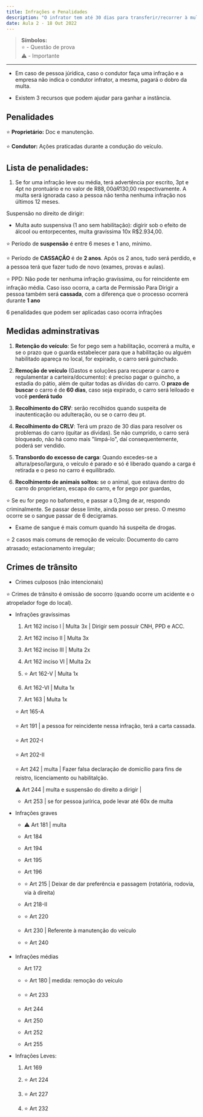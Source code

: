 ```yaml
---
title: Infrações e Penalidades
description: "O infrator tem até 30 dias para transferir/recorrer à multa que recebeu. Em caso de pessoa júridica, caso o condutor faça uma infração e a empresa não indica o condutor infrator, a mesma, pagará o dobro da multa."
date: Aula 2 - 18 Out 2022
---
```


> **Símbolos:** <br/> ⭐ - Questão de prova <br/> ⚠️ - Importante
---


- Em caso de pessoa júridica, caso o condutor faça uma infração e a empresa não indica o condutor infrator, a mesma, pagará o dobro da multa.

- Existem 3 recursos que podem ajudar para ganhar a instância.

## Penalidades

⭐ **Proprietário:** Doc e manutenção.

⭐ **Condutor:** Ações praticadas durante a condução do veículo.

## Lista de penalidades:

1. Se for uma infração leve ou média, terá advertência por escrito, 3pt e 4pt no prontuário e no valor de R$88,00 à R$130,00 respectivamente. A multa será ignorada caso a pessoa não tenha nenhuma infração nos últimos 12 meses.



Suspensão no direito de dirigir: 

- Multa auto suspensiva (1 ano sem habilitação): digirir sob o efeito de álcool ou entorpecentes, multa gravíssima 10x R$2.934,00.


⭐ Período de **suspensão** é entre 6 meses e 1 ano, mínimo. 

⭐ Período de **CASSAÇÃO** é de **2 anos**. Após os 2 anos, tudo será perdido, e a pessoa terá que fazer tudo de novo (exames, provas e aulas).

⭐ PPD: Não pode ter nenhuma infração gravíssima, ou for reincidente em infração média. Caso isso ocorra, a carta de Permissão Para Dirigir a pessoa também será **cassada**, com a diferença que o processo ocorrerá durante **1 ano**

6 penalidades que podem ser aplicadas caso ocorra infrações


## Medidas adminstrativas


1. **Retenção do veículo**: Se for pego sem a habilitação, ocorrerá a multa, e se o prazo que o guarda estabelecer para que a habilitação ou alguém habilitado apareça no local, for expirado, o carro será guinchado.


2. **Remoção de veículo** (Gastos e soluções para recuperar o carro e regulamentar a carteira/documento): é preciso pagar o guincho, a estadia do pátio, além de quitar todas as dívidas do carro. O **prazo de buscar** o carro é de **60 dias**, caso seja expirado, o carro será leiloado e você **perderá tudo**

3. **Recolhimento do CRV**: serão recolhidos quando suspeita de inautenticação ou adulteração, ou se o carro deu pt.

4. **Recolhimento do CRLV**: Terá um prazo de 30 dias para resolver os problemas do carro (quitar as dívidas). Se não cumprido, o carro será bloqueado, não há como mais "limpá-lo", daí consequentemente, poderá ser vendido.

5. **Transbordo do excesso de carga**: Quando excedes-se a altura/peso/largura, o veículo é parado e só é liberado quando a carga é retirada e o peso no carro é equilibrado.

6. **Recolhimento de animais soltos:** se o animal, que estava dentro do carro do proprietaro, escapa do carro, e for pego por guardas, 


⭐ Se eu for pego no bafometro, e passar a 0,3mg de ar, respondo criminalmente. Se passar desse limite, ainda posso ser preso. O mesmo ocorre se o sangue passar de 6 decigramas.

- Exame de sangue é mais comum quando há suspeita de drogas.


⭐ 2 casos mais comuns de remoção de veículo: Documento do carro atrasado; estacionamento irregular;


## Crimes de trânsito

- Crimes culposos (não intencionais)


⭐ Crimes de trânsito é omissão de socorro (quando ocorre um acidente e o atropelador foge do local).

- Infrações gravíssimas

  1. Art 162 inciso I | Multa 3x | Dirigir sem possuir CNH, PPD e ACC.

  2. Art 162 inciso II | Multa 3x

  3. Art 162 inciso III | Multa 2x

  4. Art 162 inciso VI | Multa 2x

  5. ⭐ Art 162-V | Multa 1x

  6. Art 162-VI | Multa 1x

  7. Art 163 | Multa 1x

  ⭐ Art 165-A

  ⭐ Art 191 | a pessoa for reincidente nessa infração, terá a carta cassada.

  ⭐ Art 202-I 

  ⭐ Art 202-II 

  ⭐ Art 242 | multa | Fazer falsa declaração de domicílio para fins de reistro, licenciamento ou habilitalção.  

  ⚠️ Art 244 | multa e suspensão do direito a dirigir | 

  - Art 253 | se for pessoa jurírica, pode levar até 60x de multa


- Infrações graves

  - ⚠️ Art 181 | multa

  - Art 184 

  - Art 194 

  - Art 195

  - Art 196

  - ⭐ Art 215 | Deixar de dar preferência e passagem (rotatória, rodovia, via à direita)


  - Art 218-II

  - ⭐ Art 220

  - Art 230 | Referente à manutenção do veículo

  - ⭐ Art 240



- Infrações médias

  - Art 172

  - ⭐ Art 180 | medida: remoção do veículo

  - ⭐ Art 233

  - Art 244

  - Art 250

  - Art 252

  - Art 255

- Infrações Leves:

  1. Art 169

  2. ⭐ Art 224

  3. ⭐ Art 227

  4. ⭐ Art 232
